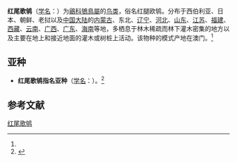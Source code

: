 {{speciesbox
| name = 红尾歌鸲
| image = Luscinia sibilans - Khao Yai.jpg
| image_caption = 攝於 [[Khao_Yai_National_Park|考艾國家公園]], 樸衝, 泰國
| status = LC
| status_system = IUCN3.1
| status_ref = <ref name=IUCN>{{IUCN|id=22709688 |title=''Luscinia sibilans'' |assessor=BirdLife International |assessor-link=BirdLife International |version=2013.2 |year=2012 |accessdate=26 November 2013}}</ref>
| genus = Larvivora
| species = sibilans
| authority = (Swinhoe)<ref name='id3039'>{{cite web| url =http://www.bioinfo.cn/db05/BjdwSpecies.php?action=view&id=3039| title =红尾歌鸲| work =《中国动物物种编目数据库》| publisher =中国科学院微生物研究所| author =中国科学院动物研究所| accessdate =2009-04-04| deadurl =yes| archiveurl =https://web.archive.org/web/20160305102054/http://www.bioinfo.cn/db05/BjdwSpecies.php?action=view&id=3039| archivedate =2016-03-05}}</ref>
| synonyms = *''Erythacus sibilans''<br />''Luscinia sibilans''
}}

'''红尾歌鸲'''（[[学名|学名]]：{{lang|la|''Larvivora sibilans''}}）为[[鶲科|鶲科]][[鴝鳥屬|鴝鳥屬]]的[[鸟类|鸟类]]，俗名红腿欧鸲。分布于西伯利亚、日本、朝鲜、老挝以及[[中国大陆|中国大陆]]的[[内蒙古|内蒙古]]、东北、[[辽宁|辽宁]]、[[河北|河北]]、[[山东|山东]]、[[江苏|江苏]]、[[福建|福建]]、[[西藏|西藏]]、[[云南|云南]]、[[广西|广西]]、[[广东|广东]]、[[海南|海南]]等地，多栖息于林木稀疏而林下灌木密集的地方以及主要在地上和接近地面的灌木或树桩上活动。该物种的模式产地在澳门。<ref name='id3039'/>

==亚种==
*'''红尾歌鸲指名亚种'''（[[学名|学名]]：{{lang|la|''Larvivora sibilans sibilans''}}）。<ref name='id3040'>{{cite web| url =http://www.bioinfo.cn/db05/BjdwSpecies.php?action=view&id=3040| title =红尾歌鸲指名亚种| work =《中国动物物种编目数据库》| publisher =中国科学院微生物研究所| author =中国科学院动物研究所| accessdate =2009-04-04| deadurl =yes| archiveurl =https://web.archive.org/web/20160305023818/http://www.bioinfo.cn/db05/BjdwSpecies.php?action=view&id=3040| archivedate =2016-03-05}}</ref>

== 参考文献 ==
{{reflist}}
{{Taxonbar|from=Q1192214}}

[[Category:歌鸲属|红尾歌鸲]]


{{雀形目小作品}}